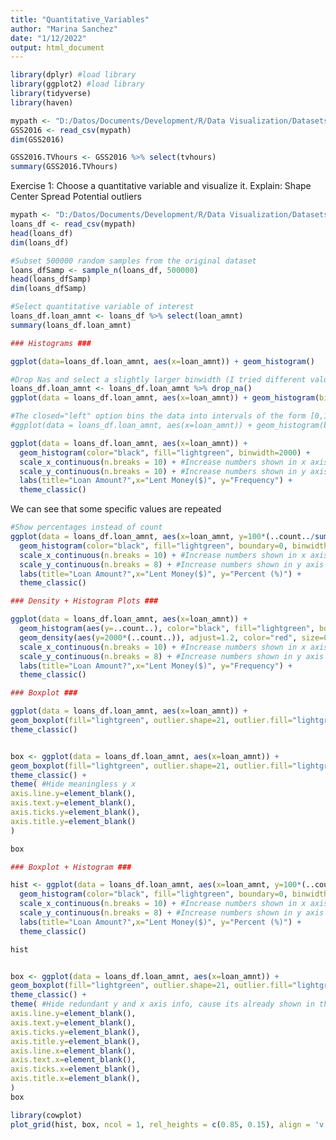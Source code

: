 ```yaml
---
title: "Quantitative_Variables"
author: "Marina Sanchez"
date: "1/12/2022"
output: html_document
---
```


```r
library(dplyr) #load library
library(ggplot2) #load library
library(tidyverse)
library(haven)

mypath <- "D:/Datos/Documents/Development/R/Data Visualization/Datasets/GSS2016.csv"
GSS2016 <- read_csv(mypath)
dim(GSS2016)

GSS2016.TVhours <- GSS2016 %>% select(tvhours)
summary(GSS2016.TVhours)
```

Exercise 1: Choose a quantitative variable and visualize it. Explain:
Shape
Center
Spread
Potential outliers
```r
mypath <- "D:/Datos/Documents/Development/R/Data Visualization/Datasets/LendingClubLoanData.csv"
loans_df <- read_csv(mypath)
head(loans_df)
dim(loans_df)

#Subset 500000 random samples from the original dataset
loans_dfSamp <- sample_n(loans_df, 500000) 
head(loans_dfSamp)
dim(loans_dfSamp)

#Select quantitative variable of interest
loans_df.loan_amnt <- loans_df %>% select(loan_amnt)
summary(loans_df.loan_amnt)

### Histograms ###

ggplot(data=loans_df.loan_amnt, aes(x=loan_amnt)) + geom_histogram()

#Drop Nas and select a slightly larger binwidth (I tried different values and 2000 looks good)
loans_df.loan_amnt <- loans_df.loan_amnt %>% drop_na()
ggplot(data = loans_df.loan_amnt, aes(x=loan_amnt)) + geom_histogram(binwidth=2000)

#The closed="left" option bins the data into intervals of the form [0,1), [1,2), [2,3), etc.
#ggplot(data = loans_df.loan_amnt, aes(x=loan_amnt)) + geom_histogram(boundary=0, binwidth = 2000, closed="left")

ggplot(data = loans_df.loan_amnt, aes(x=loan_amnt)) + 
  geom_histogram(color="black", fill="lightgreen", binwidth=2000) +
  scale_x_continuous(n.breaks = 10) + #Increase numbers shown in x axis
  scale_y_continuous(n.breaks = 10) + #Increase numbers shown in y axis
  labs(title="Loan Amount?",x="Lent Money($)", y="Frequency") +
  theme_classic()
```

We can see that some specific values are repeated

```r
#Show percentages instead of count
ggplot(data = loans_df.loan_amnt, aes(x=loan_amnt, y=100*(..count../sum(..count..)))) + 
  geom_histogram(color="black", fill="lightgreen", boundary=0, binwidth=2000) +
  scale_x_continuous(n.breaks = 10) + #Increase numbers shown in x axis
  scale_y_continuous(n.breaks = 8) + #Increase numbers shown in y axis
  labs(title="Loan Amount?",x="Lent Money($)", y="Percent (%)") +
  theme_classic()
```

```r
### Density + Histogram Plots ###

ggplot(data = loans_df.loan_amnt, aes(x=loan_amnt)) + 
  geom_histogram(aes(y=..count..), color="black", fill="lightgreen", boundary=0, binwidth=2000) +
  geom_density(aes(y=2000*(..count..)), adjust=1.2, color="red", size=0.8) +
  scale_x_continuous(n.breaks = 10) + #Increase numbers shown in x axis
  scale_y_continuous(n.breaks = 8) + #Increase numbers shown in y axis
  labs(title="Loan Amount?",x="Lent Money($)", y="Frequency") +
  theme_classic()

```

```r
### Boxplot ###

ggplot(data = loans_df.loan_amnt, aes(x=loan_amnt)) +
geom_boxplot(fill="lightgreen", outlier.shape=21, outlier.fill="lightgreen", outlier.alpha=0.3) +
theme_classic() 


box <- ggplot(data = loans_df.loan_amnt, aes(x=loan_amnt)) +
geom_boxplot(fill="lightgreen", outlier.shape=21, outlier.fill="lightgreen", outlier.alpha=0.3) +
theme_classic() +
theme( #Hide meaningless y x
axis.line.y=element_blank(),
axis.text.y=element_blank(),
axis.ticks.y=element_blank(),
axis.title.y=element_blank()
)

box
```

```r
### Boxplot + Histogram ###

hist <- ggplot(data = loans_df.loan_amnt, aes(x=loan_amnt, y=100*(..count../sum(..count..)))) + 
  geom_histogram(color="black", fill="lightgreen", boundary=0, binwidth=2000) +
  scale_x_continuous(n.breaks = 10) + #Increase numbers shown in x axis
  scale_y_continuous(n.breaks = 8) + #Increase numbers shown in y axis
  labs(title="Loan Amount?",x="Lent Money($)", y="Percent (%)") +
  theme_classic()

hist


box <- ggplot(data = loans_df.loan_amnt, aes(x=loan_amnt)) +
geom_boxplot(fill="lightgreen", outlier.shape=21, outlier.fill="lightgreen", outlier.alpha=0.3) +
theme_classic() +
theme( #Hide redundant y and x axis info, cause its already shown in the histogram 
axis.line.y=element_blank(),
axis.text.y=element_blank(),
axis.ticks.y=element_blank(),
axis.title.y=element_blank(),
axis.line.x=element_blank(),
axis.text.x=element_blank(),
axis.ticks.x=element_blank(),
axis.title.x=element_blank(),
)
box

library(cowplot)
plot_grid(hist, box, ncol = 1, rel_heights = c(0.85, 0.15), align = 'v', axis = 'lr')
```
